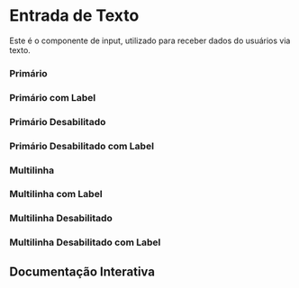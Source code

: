 

# Entrada de Texto

Este é o componente de input, utilizado para receber dados do usuários via texto.

<Meta of={Story} />

### Primário
<Canvas of={Story.InputPrimary}/>

### Primário com Label
<Canvas of={Story.InputPrimaryLabel}/>

### Primário Desabilitado
<Canvas of={Story.InputDisabled}/>

### Primário Desabilitado com Label
<Canvas of={Story.InputDisabledLabel}/>

### Multilinha
<Canvas of={Story.TextAreaPrimary}/>

### Multilinha com Label
<Canvas of={Story.TextAreaPrimaryLabel}/>

### Multilinha Desabilitado
<Canvas of={Story.TextAreaDisabled}/>

### Multilinha Desabilitado com Label
<Canvas of={Story.TextAreaDisabledLabel}/>

## Documentação Interativa

<Primary />
<Controls />